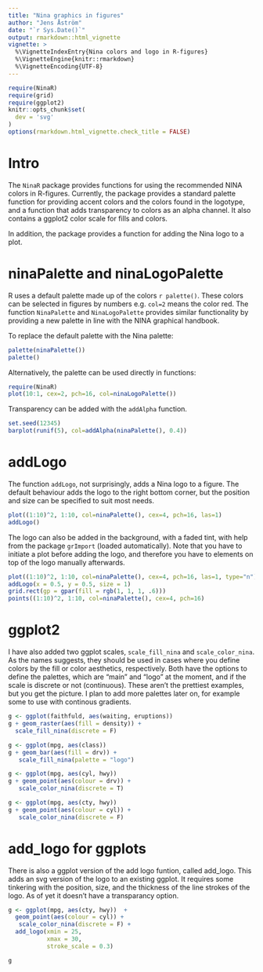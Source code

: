 ```yaml
---
title: "Nina graphics in figures"
author: "Jens Åström"
date: "`r Sys.Date()`"
output: rmarkdown::html_vignette
vignette: >
  %\VignetteIndexEntry{Nina colors and logo in R-figures}
  %\VignetteEngine{knitr::rmarkdown}
  %\VignetteEncoding{UTF-8}
---
```

```r
require(NinaR)
require(grid)
require(ggplot2)
knitr::opts_chunk$set(
  dev = 'svg'
)
options(rmarkdown.html_vignette.check_title = FALSE)
```


Intro
==============
The `NinaR` package provides functions for using the recommended NINA colors in R-figures. Currently, the package provides a standard palette function for providing accent colors and the colors found in the logotype, and a function that adds transparency to colors as an alpha channel. It also contains a ggplot2 color scale for fills and colors.

In addition, the package provides a function for adding the Nina logo to a plot.

ninaPalette and ninaLogoPalette
===========

R uses a default palette made up of the colors `r palette()`. These colors can be selected in figures by numbers e.g. `col=2` means the color red. The function `NinaPalette` and `NinaLogoPalette` provides similar functionality by providing a new palette in line with the NINA graphical handbook. 

To replace the default palette with the Nina palette:

```r
palette(ninaPalette())
palette()
```

Alternatively, the palette can be used directly in functions:

```r
require(NinaR)
plot(10:1, cex=2, pch=16, col=ninaLogoPalette())
```

Transparency can be added with the `addAlpha` function.

```r
set.seed(12345)
barplot(runif(5), col=addAlpha(ninaPalette(), 0.4))
```


addLogo
=============

The function `addLogo`, not surprisingly, adds a Nina logo to a figure. The default behaviour adds the logo to the right bottom corner, but the position and size can be specified to suit most needs.

```r
plot((1:10)^2, 1:10, col=ninaPalette(), cex=4, pch=16, las=1)
addLogo()
```

The logo can also be added in the background, with a faded tint, with help from the package `grImport` (loaded automatically). Note that you have to initiate a plot before adding the logo, and therefore you have to elements on top of the logo manually afterwards.

```r
plot((1:10)^2, 1:10, col=ninaPalette(), cex=4, pch=16, las=1, type="n")
addLogo(x = 0.5, y = 0.5, size = 1)
grid.rect(gp = gpar(fill = rgb(1, 1, 1, .6)))
points((1:10)^2, 1:10, col=ninaPalette(), cex=4, pch=16)
```

ggplot2
============

I have also added two ggplot scales, `scale_fill_nina` and `scale_color_nina`. As the names suggests, they should be used in cases where you define colors by the fill or color aesthetics, respectively. Both have the options to define the palettes, which are "main" and "logo" at the moment, and if the scale is discrete or not (continuous). These aren't the prettiest examples, but you get the picture. I plan to add more palettes later on, for example some to use with continous gradients.

```r
g <- ggplot(faithfuld, aes(waiting, eruptions))
g + geom_raster(aes(fill = density)) +
  scale_fill_nina(discrete = F)
```

```r
g <- ggplot(mpg, aes(class))
g + geom_bar(aes(fill = drv)) +
   scale_fill_nina(palette = "logo")
```

```r
g <- ggplot(mpg, aes(cyl, hwy)) 
g + geom_point(aes(colour = drv)) +
   scale_color_nina(discrete = T)
```

```r
g <- ggplot(mpg, aes(cty, hwy)) 
g + geom_point(aes(colour = cyl)) +
   scale_color_nina(discrete = F)
```

add_logo for ggplots
=============
There is also a ggplot version of the add logo funtion, called add_logo. This adds an svg version of the logo to an existing ggplot. It requires some tinkering with the position, size, and the thickness of the line strokes of the logo. As of yet it doesn't have a transparancy option.


```r
g <- ggplot(mpg, aes(cty, hwy))  +
  geom_point(aes(colour = cyl)) +
   scale_color_nina(discrete = F) +
  add_logo(xmin = 25,
           xmax = 30,
           stroke_scale = 0.3)

g

```



